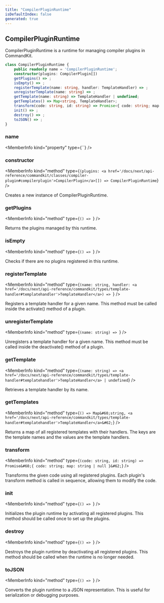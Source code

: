 ```yaml
---
title: "CompilerPluginRuntime"
isDefaultIndex: false
generated: true
---
```



<!-- This file was generated from the CommandKit source. Do not modify. Instead, re-run the "docgen" script -->


## CompilerPluginRuntime

<GenerationInfo sourceFile="packages/commandkit/src/plugins/plugin-runtime/CompilerPluginRuntime.ts" sourceLine="42" packageName="commandkit" />

CompilerPluginRuntime is a runtime for managing compiler plugins in CommandKit.

```ts title="Signature"
class CompilerPluginRuntime {
    public readonly name = 'CompilerPluginRuntime';
    constructor(plugins: CompilerPlugin[])
    getPlugins() => ;
    isEmpty() => ;
    registerTemplate(name: string, handler: TemplateHandler) => ;
    unregisterTemplate(name: string) => ;
    getTemplate(name: string) => TemplateHandler | undefined;
    getTemplates() => Map<string, TemplateHandler>;
    transform(code: string, id: string) => Promise<{ code: string; map: string | null }>;
    init() => ;
    destroy() => ;
    toJSON() => ;
}
```

<div className="members-wrapper">

### name

<MemberInfo kind="property" type={``}   />


### constructor

<MemberInfo kind="method" type={`(plugins: <a href='/docs/next/api-reference/commandkit/classes/compiler-plugin#compilerplugin'>CompilerPlugin</a>[]) => CompilerPluginRuntime`}   />

Creates a new instance of CompilerPluginRuntime.
### getPlugins

<MemberInfo kind="method" type={`() => `}   />

Returns the plugins managed by this runtime.
### isEmpty

<MemberInfo kind="method" type={`() => `}   />

Checks if there are no plugins registered in this runtime.
### registerTemplate

<MemberInfo kind="method" type={`(name: string, handler: <a href='/docs/next/api-reference/commandkit/types/template-handler#templatehandler'>TemplateHandler</a>) => `}   />

Registers a template handler for a given name.
This method must be called inside the activate() method of a plugin.
### unregisterTemplate

<MemberInfo kind="method" type={`(name: string) => `}   />

Unregisters a template handler for a given name.
This method must be called inside the deactivate() method of a plugin.
### getTemplate

<MemberInfo kind="method" type={`(name: string) => <a href='/docs/next/api-reference/commandkit/types/template-handler#templatehandler'>TemplateHandler</a> | undefined`}   />

Retrieves a template handler by its name.
### getTemplates

<MemberInfo kind="method" type={`() => Map&#60;string, <a href='/docs/next/api-reference/commandkit/types/template-handler#templatehandler'>TemplateHandler</a>&#62;`}   />

Returns a map of all registered templates with their handlers.
The keys are the template names and the values are the template handlers.
### transform

<MemberInfo kind="method" type={`(code: string, id: string) => Promise&#60;{ code: string; map: string | null }&#62;`}   />

Transforms the given code using all registered plugins.
Each plugin's transform method is called in sequence, allowing them to modify the code.
### init

<MemberInfo kind="method" type={`() => `}   />

Initializes the plugin runtime by activating all registered plugins.
This method should be called once to set up the plugins.
### destroy

<MemberInfo kind="method" type={`() => `}   />

Destroys the plugin runtime by deactivating all registered plugins.
This method should be called when the runtime is no longer needed.
### toJSON

<MemberInfo kind="method" type={`() => `}   />

Converts the plugin runtime to a JSON representation.
This is useful for serialization or debugging purposes.


</div>
